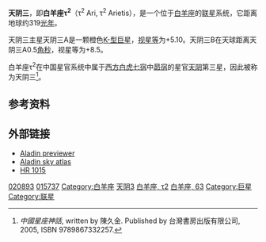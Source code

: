 {{Starbox short
| name=天阴三（白羊座τ<sup>2</sup>）<br>τ<sup>2</sup> Arietis
| epoch=[[J2000.0|J2000.0]]
| constell=[[白羊座|白羊座]] 
| 星官= [[昴宿|昴宿]] [[天阴|天阴]]
| ra=03<sup>h</sup>22<sup>m</sup>45.2<sup>s</sup>
| dec=+20°44′31″
| spectral=K3III
| appmag_v=+5.10
| dist_ly=319 ± 33
| dist_pc=98 ± 10
| names=63 Arietis, [[Harvard_Revised_catalogue|HR]] 1015, [[Henry_Draper_Catalogue|HD]] 20893, [[Bonner_Durchmusterung|BD]]+20°551, [[Hipparcos_catalogue|HIP]] 15737, [[Smithsonian_Astrophysical_Observatory_catalogue|SAO]] 75899, GC 4026, CCDM 03228+2045
| Simbad = HD+20893
}}
'''天阴三'''，即'''白羊座τ<sup>2</sup>'''（τ<sup>2</sup> Ari, τ<sup>2</sup> Arietis），是一个位于[[白羊座|白羊座]]的[[联星|联星]]系统，它距离地球约319[[光年|光年]]。

天阴三主星天阴三A是一颗橙色[[恒星光谱|K-型]][[巨星|巨星]]，[[视星等|视星等]]为+5.10。天阴三B在天球距离天阴三A0.5[[角秒|角秒]]，视星等为+8.5。

白羊座τ<sup>2</sup>在中国星官系统中属于[[二十八宿|西方白虎七宿]]中[[昴宿|昴宿]]的星官[[天阴|天阴]]第三星，因此被称为天阴三<ref>{{zh icon}} ''中國星座神話'', written by 陳久金. Published by 台灣書房出版有限公司, 2005, ISBN 9789867332257.</ref>。

==参考资料==
{{reflist}}

==外部链接==
*[http://aladin.u-strasbg.fr/AladinPreview?-c=03+22+45.2415%2B20+44+31.448&ident=*++63+Ari&submit=Aladin+previewer Aladin previewer]
*[http://aladin.u-strasbg.fr/java/nph-aladin.pl?script=get+Aladin+*++63+Ari+11arcmin%3Bget+simbad+*++63+Ari+11arcmin&from=Simbad4&submit=Aladin+applet Aladin sky atlas]{{Wayback|url=http://aladin.u-strasbg.fr/java/nph-aladin.pl?script=get+Aladin+*++63+Ari+11arcmin%3Bget+simbad+*++63+Ari+11arcmin&from=Simbad4&submit=Aladin+applet |date=20110927221825 }}
* [http://webviz.u-strasbg.fr/viz-bin/VizieR-S?HR%201015 HR 1015]{{Wayback|url=http://webviz.u-strasbg.fr/viz-bin/VizieR-S?HR%201015 |date=20110519171212 }}

{{Stars of Aries}}
{{星官|天阴|5|6}}

[[Category:HD和HDE天體|020893]]
[[Category:HIP天體|015737]]
[[Category:白羊座|Category:白羊座]]
[[Category:天阴_(星官)|天阴3]]
[[Category:拜耳天體|白羊座, τ2]]
[[Category:佛氏天體|白羊座, 63]]
[[Category:巨星|Category:巨星]]
[[Category:联星|Category:联星]]